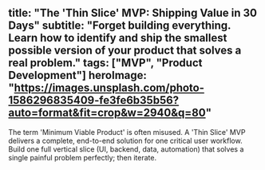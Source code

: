 title: "The 'Thin Slice' MVP: Shipping Value in 30 Days"
subtitle: "Forget building everything. Learn how to identify and ship the smallest possible version of your product that solves a real problem."
tags: ["MVP", "Product Development"]
heroImage: "https://images.unsplash.com/photo-1586296835409-fe3fe6b35b56?auto=format&fit=crop&w=2940&q=80"
---

The term 'Minimum Viable Product' is often misused. A 'Thin Slice' MVP delivers a complete, end-to-end solution for one critical user workflow. Build one full vertical slice (UI, backend, data, automation) that solves a single painful problem perfectly; then iterate.